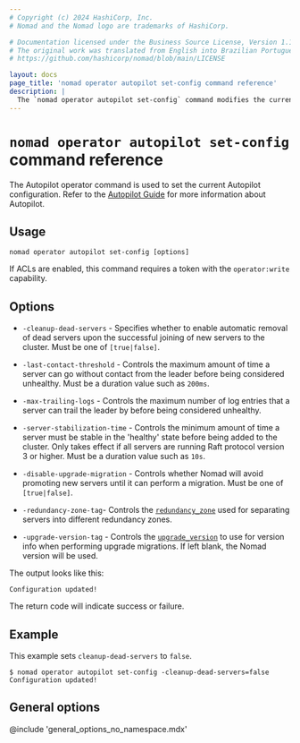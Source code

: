 ```yaml
---
# Copyright (c) 2024 HashiCorp, Inc.
# Nomad and the Nomad logo are trademarks of HashiCorp.

# Documentation licensed under the Business Source License, Version 1.1.
# The original work was translated from English into Brazilian Portuguese.
# https://github.com/hashicorp/nomad/blob/main/LICENSE

layout: docs
page_title: 'nomad operator autopilot set-config command reference'
description: |
  The `nomad operator autopilot set-config` command modifies the current Autopilot configuration.
---
```


# `nomad operator autopilot set-config` command reference

The Autopilot operator command is used to set the current Autopilot
configuration. Refer to the [Autopilot Guide][autopilot-guide] for more information about Autopilot.

## Usage

```plaintext
nomad operator autopilot set-config [options]
```

If ACLs are enabled, this command requires a token with the `operator:write`
capability.

## Options

- `-cleanup-dead-servers` - Specifies whether to enable automatic removal of
  dead servers upon the successful joining of new servers to the cluster. Must be
  one of `[true|false]`.

- `-last-contact-threshold` - Controls the maximum amount of time a server can
  go without contact from the leader before being considered unhealthy. Must be a
  duration value such as `200ms`.

- `-max-trailing-logs` - Controls the maximum number of log entries that a
  server can trail the leader by before being considered unhealthy.

- `-server-stabilization-time` - Controls the minimum amount of time a server
  must be stable in the 'healthy' state before being added to the cluster. Only
  takes effect if all servers are running Raft protocol version 3 or higher. Must
  be a duration value such as `10s`.

- `-disable-upgrade-migration` -  <EnterpriseAlert inline/> Controls whether Nomad will
  avoid promoting new servers until it can perform a migration. Must be one of
  `[true|false]`.

- `-redundancy-zone-tag`- <EnterpriseAlert inline/> Controls the [`redundancy_zone`]
  used for separating servers into different redundancy zones.

- `-upgrade-version-tag` - <EnterpriseAlert inline/> Controls the [`upgrade_version`] to
  use for version info when performing upgrade migrations. If left blank, the
  Nomad version will be used.

The output looks like this:

```plaintext
Configuration updated!
```

The return code will indicate success or failure.

## Example

This example sets `cleanup-dead-servers` to `false`.

```shell-session
$ nomad operator autopilot set-config -cleanup-dead-servers=false
Configuration updated!
```

## General options

@include 'general_options_no_namespace.mdx'

[`redundancy_zone`]: /nomad/docs/configuration/server#redundancy_zone
[`upgrade_version`]: /nomad/docs/configuration/server#upgrade_version
[autopilot-guide]: /nomad/docs/manage/autopilot
